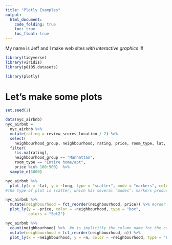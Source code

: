 ```yaml
---
title: "Plotly Examples"
output: 
  html_document:
    code_folding: true
    toc: true
    toc_float: true
---
```


My name is Jeff and I make web sites _with interactive graphics_ !!!

```r
library(tidyverse)
library(viridis)
library(p8105.datasets)

library(plotly)
```


# Let's make some plots

```r
set.seed(1)

data(nyc_airbnb)
nyc_airbnb = 
  nyc_airbnb %>% 
  mutate(rating = review_scores_location / 2) %>%
  select(
    neighbourhood_group, neighbourhood, rating, price, room_type, lat, long) %>%
  filter(
    !is.na(rating), 
    neighbourhood_group == "Manhattan",
    room_type == "Entire home/apt",
    price %in% 100:500)  %>% 
  sample_n(5000)
```
```r
nyc_airbnb %>% 
  plot_ly(x = ~lat, y = ~long, type = "scatter", mode = "markers", color = ~price, alpha = 0.5) 
#The type of plot is scatter, which has several “modes”: markers produces the same kind of plot as ggplot::geom_point, lines produces the same kind of plot as ggplot::geom_line.
```

```r
nyc_airbnb %>% 
  mutate(neighbourhood = fct_reorder(neighbourhood, price)) %>% #order neighborhoods by price
  plot_ly(y = ~price, color = ~neighbourhood, type = "box",
          colors = "Set2")
```

```r
nyc_airbnb %>% 
  count(neighbourhood) %>%  #n is implicitly the column name for the counts
  mutate(neighbourhood = fct_reorder(neighbourhood, n)) %>% 
  plot_ly(x = ~neighbourhood, y = ~n, color = ~neighbourhood, type = "bar")
```

